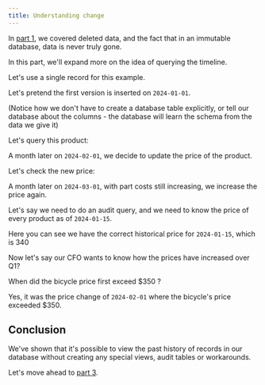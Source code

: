 ```yaml
---
title: Understanding change
---
```



In [part 1](/tutorials/immutability-walkthrough/part-1), we covered deleted data, and the fact that in an immutable database, data is never truly gone.

In this part, we'll expand more
on the idea of querying the timeline.

Let's use a single record for this example.

Let's pretend the first version is inserted on `2024-01-01`.

<Fiddle magicContext="my-context">
  <Txs systemTime="2024-01-01"
       txs="INSERT INTO product (xt$id, name, price)
            VALUES
            (1, 'Pendleton Electric Bicycle', 340)" />
  <Query hidden={true} q="SELECT * FROM xt$txs ORDER BY xt$txs.xt$tx_time DESC LIMIT 1" />
</Fiddle>

(Notice how we don't have to create a database table explicitly, or tell our database about the columns - the database will learn the schema from the data we give it)

Let's query this product:

<Fiddle magicContext="my-context">
  <Query q="SELECT * FROM product" />
</Fiddle>

A month later on `2024-02-01`, we decide to update the price of the product.


<Fiddle magicContext="my-context">
  <Txs systemTime="2024-02-01"
       txs="UPDATE product
            SET price = 360
            WHERE product.name = 'Pendleton Electric Bicycle'" />
  <Query hidden={true} q="SELECT * FROM xt$txs ORDER BY xt$txs.xt$tx_time DESC LIMIT 1" />
</Fiddle>

Let's check the new price:

<Fiddle magicContext="my-context">
  <Query q="SELECT * FROM product" />
</Fiddle>

A month later on `2024-03-01`, with part costs still increasing, we increase the price again.

<Fiddle magicContext="my-context">
  <Txs systemTime="2024-03-01"
       txs="UPDATE product
            SET price = 400
            WHERE product.name = 'Pendleton Electric Bicycle'" />
  <Query q="SELECT * FROM product" />
</Fiddle>

Let's say we need to do an audit query, and we need to know
the price of every product as of `2024-01-15`.

<Fiddle magicContext="my-context">
  <Query q="SELECT * FROM product FOR VALID_TIME AS OF DATE '2024-01-15'" />
</Fiddle>

Here you can see we have the correct historical price for `2024-01-15`, which is 340

Now let's say our CFO wants to know how the prices have increased over Q1?

<Fiddle magicContext="my-context">
  <Query q="SELECT product.*, product.xt$valid_from, product.xt$valid_to
            FROM product
            FOR ALL VALID_TIME
            ORDER BY product.xt$valid_from" />
</Fiddle>

When did the bicycle price first exceed $350 ?

<Fiddle magicContext="my-context">
  <Query q="SELECT product.*, product.xt$valid_from, product.xt$valid_to
            FROM product
            FOR ALL VALID_TIME
            WHERE product.price > 350
            ORDER BY product.xt$valid_from
            LIMIT 1" />
</Fiddle>

Yes, it was the price change of `2024-02-01` where the bicycle's
price exceeded $350.

## Conclusion

We've shown that it's possible to view the past history of records
in our database without creating any special views, audit tables or
workarounds.

Let's move ahead to [part 3](/tutorials/immutability-walkthrough/part-3).
